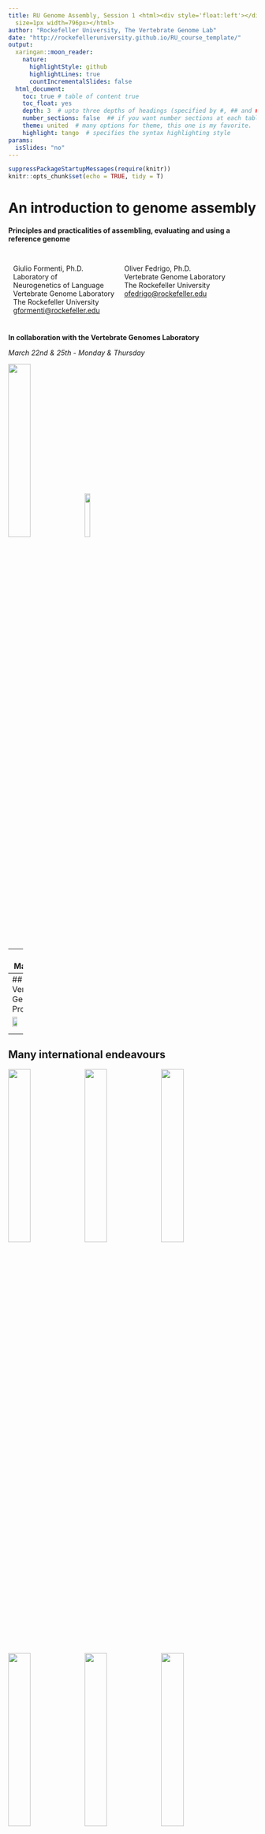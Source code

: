 ```yaml
---
title: RU Genome Assembly, Session 1 <html><div style='float:left'></div><hr color='#EB811B'
  size=1px width=796px></html>
author: "Rockefeller University, The Vertebrate Genome Lab"
date: "http://rockefelleruniversity.github.io/RU_course_template/"
output: 
  xaringan::moon_reader:
    nature:
      highlightStyle: github
      highlightLines: true
      countIncrementalSlides: false
  html_document:
    toc: true # table of content true
    toc_float: yes
    depth: 3  # upto three depths of headings (specified by #, ## and ###)
    number_sections: false  ## if you want number sections at each table header
    theme: united  # many options for theme, this one is my favorite.
    highlight: tango  # specifies the syntax highlighting style
params:
  isSlides: "no"
---
```


```r
suppressPackageStartupMessages(require(knitr))
knitr::opts_chunk$set(echo = TRUE, tidy = T)
```

# An introduction to genome assembly
#### Principles and practicalities of assembling, evaluating and using a reference genome

<div style="float:left; margin:10px" width="40%">
Giulio Formenti, Ph.D.<br/>
Laboratory of <br/> Neurogenetics of Language<br/>
Vertebrate Genome Laboratory<br/>
The Rockefeller University<br/>
<a href="mailto:gformenti@rockefeller.edu">gformenti@rockefeller.edu</a>
</div>

<div style="float:left; margin:10px" width="40%">
Oliver Fedrigo, Ph.D.<br/>
Vertebrate Genome Laboratory<br/>
The Rockefeller University<br/>
<a href="mailto:ofedrigo@rockefeller.edu">ofedrigo@rockefeller.edu</a>
</div>

<br style="clear:left" />

__In collaboration with the Vertebrate Genomes Laboratory__

_March 22nd & 25th - Monday & Thursday_

<img src="../imgs/VGL_logo.png" width=30%>
<img src="../imgs/RU_logo.png" width=15%>

---
## Materials

- [Introduction to Conda](https://docs.conda.io/projects/conda/en/latest/user-guide/getting-started.html)
- [Introduction to Snakemake](https://snakemake.readthedocs.io/en/stable/)

- [GEP - Genome evaluation pipeline](https://git.imp.fu-berlin.de/cmazzoni/genome_evaluation_snakemake)
- Path on RU HPC to test data: /fakepath/to/data

---
## The Vertebrate Genomes Project

<img src="../imgs/VGP_phases.png" width=35% />
<img src="../imgs/VGP_map.png" width=55% />

<center>
<a href="https://vertebrategenomesproject.org/">VGP website</a><br/>
<img src="../imgs/VGP_logo.png" width=30% />
</center>

---
## Many international endeavours
<img src="../imgs/B10K_logo.png" width=30% />
<img src="../imgs/dToL_logo.png" width=30% />
<img src="../imgs/GIGA_logo.jpg" width=30% />

<img src="../imgs/EBP_logo.jpg" width=30% />
<img src="../imgs/ERGA_logo.jpg" width=30% />
<img src="../imgs/BAT1K_logo.jpg" width=30% />

<p style="text-align:center">
<img src="../imgs/BIOGENOMA_logo.png" width=30% />
</p>

---
## Why sequencing the DNA

_«A knowledge of sequences could contribute much <br/>
to our understanding of living matter»_

Frederick Sanger, 1980

<img src="../imgs/science.png" width=70% />

---
## 

<div style="font-size:30px;background-image: url('../imgs/bg.png'); background-repeat:no-repeat; background-size: 796px; text-align:center; height=600px; padding:200px 0 400px 0" width=100%><b>Genome assembly:<br/>A little bit of history</b></div>

---
## 

<img src="../imgs/gatc_history.png" />

To learn more: <a href="https://www.sciencedirect.com/science/article/pii/S2001037019303277">Giani et al., 2020</a>

---
## 1953: The sequence of insulin

<img src="../imgs/insulin_a.png" width=500px />
<img src="../imgs/sanger.png" width=197px />

_Refined partition chromatography:_

The two chains are separated and fragmented, the fragments are individually read and sequences from each fragment overlapped to yield a complete sequence.

To learn more: <a href="https://www.sciencedirect.com/science/article/pii/S2001037019303277">Giani et al., 2020</a>

---
## 1953: The sequence of insulin

<img src="../imgs/insulin_b.png" width=500px />
<img src="../imgs/sanger.png" width=197px />

_Refined partition chromatography:_

The two chains are separated and fragmented, the fragments are individually read and sequences from each fragment overlapped to yield a complete sequence.

To learn more: <a href="https://www.sciencedirect.com/science/article/pii/S2001037019303277">Giani et al., 2020</a>

---
## 1953: The sequence of insulin


<img src="../imgs/insulin_c.png" width=500px />
<img src="../imgs/sanger.png" width=197px />


_Refined partition chromatography:_

The two chains are separated and fragmented, the fragments are individually read and sequences from each fragment overlapped to yield a complete sequence.

To learn more: <a href="https://www.sciencedirect.com/science/article/pii/S2001037019303277">Giani et al., 2020</a>

---
## 1979: Shotgun sequencing

Rodger Staden, invents of the first DNA sequencing ‘software’.

In 1982, Sanger uses it to assemble the entire 48,502 bp of bacteriophage Lambda genome.

<img src="../imgs/overlap.png" width=500px />
<img src="../imgs/staden.png" width=197px />

To learn more: <a href="https://www.sciencedirect.com/science/article/pii/S2001037019303277">Giani et al., 2020</a>

---
## Whole Genome Sequencing

<img src="../imgs/timeline_half.png" width=400px />

---
## De novo genome assembly

The process of determining the sequence of an organism without existing reference.

<img src="../imgs/humanWGA.jpg" width=800px />

---
## The HGP produced many tech advancements

<img src="../imgs/Moore_law.png" width=600px />

---
## Whole Genome Sequencing

<img src="../imgs/timeline.png" width=800px />

---
## Genbank

<img src="../imgs/Genbank1.png" width=800px />

---
## Genbank

<img src="../imgs/Genbank2.png" width=800px />

---
## NGS-based WGS
<div style="text-align:center">
<div style="float:left">
<img src="../imgs/science_birds1.png" height=250px /> <br/>

<img src="../imgs/science_birds2.png" height=250px />
</div>

<img style="float:left" src="../imgs/bird_tree.png" height=500px />

<br style="clear:left" />
</div>

---
## 

<div style="font-size:30px;background-image: url('../imgs/bg.png'); background-repeat:no-repeat; background-size: 796px; text-align:center; height=600px; padding:200px 0 400px 0" width=100%><b>Genome assembly:<br/>Technologies</b></div>

---
## Repeats are a problem

<img src="../imgs/Genbank2.png" width=800px />

---
## Third generation sequencing

<div style="float:left; margin:10px">
<img src="../imgs/NGS.png" width=300px /><br/>
<b>NGS</b><br/>
- Bridge amplification<br/>
- Short reads<br/>
- High throughput<br/>
- High quality<br/>
</div>
<div style="float:left; margin:10px">
<img src="../imgs/TGS.png" width=300px /><br/>
<b>Pacbio (TGS)</b><br/>
- Single molecule<br/>
- Long reads<br/>
- Lower throughput<br/>
- Lower quality<br/>
</div>

<br style="clear:left" />

<a href="https://www.elsevier.es/es-revista-revista-mexicana-biodiversidad-91-articulo-the-study-biodiversity-in-era-S1870345314730076">Escalante et al., 2014</a>

---
## Third generation sequencing: Pacbio

<img src="../imgs/pacbio1.png" width=450px />
<img src="../imgs/pacbio2.jpg" width=200px />

---
## Third generation sequencing: Pacbio

<img src="../imgs/pacbio3.png" width=800px />

---
## Third generation sequencing: Pacbio

<img src="../imgs/pacbio4.png" width=800px />

---
## Long read matter

High-quality error-free genome assemblies and annotations are necessary as current 1st and 2nd generation genome sequencing approaches generate numerous errors that cause a variety of problems in downstream analyses. <b>Parts of genes are missing, and some are incorrectly assembled, while others are completely missing from the assemblies despite pieces found in the raw sequence reads.</b> (Vertebrate Genomes Project)

<img src="../imgs/finch.png" width=800px />

<a href="https://academic.oup.com/gigascience/article/6/10/gix085/4096262">Korlach et al., 2017</a>

---
## Third generation sequencing: nanopore

<img src="../imgs/nanopore2.png" width=340px />
<img src="../imgs/nanopore3.png" width=380px />

---
## Linked reads

<img src="../imgs/10x.png" width=600px />
<img src="../imgs/10x_logo.jpg" width=100px />

* DNA & RNA (single-cell)
* Formerly 10x Genomics, now <a href="https://www.universalsequencing.com/technology">Universal Sequencing (TELL-Seq)</a>

---
## Pacbio Hifi

<img src="../imgs/pacbio_logo.png" width=200px />

<img src="../imgs/ccs.png" width=100% />

---
## The Telomere-to-Telomere Consortium (T2T)

An open, community-based effort to generate the first complete assembly of a human genome.

<img src="../imgs/logsdon.png" width=100% />

<a href="https://www.biorxiv.org/content/10.1101/2020.09.08.285395v1">Logsdon et al., preprint</a>

---
## The Telomere-to-Telomere Consortium (T2T)

<div style="text-align:center">
<img src="../imgs/miga1.png" width=75% />

<img src="../imgs/miga2.png" width=65% />
</div>
<a href="https://www.nature.com/articles/s41586-020-2547-7">Miga et al., 2020</a>

---
## The Telomere-to-Telomere Consortium (T2T)

Hifi reads are nearly perfect in homopolymer-compressed space.

AATTCTACTCATAT__AAAAA__TCA__TTTTTT__CA &#8594; AATTCTACTCATAT__A__TCA__T__CA

<img style="margin:10px" src="../imgs/NGS.png" width=45% />
<img style="margin:10px" src="../imgs/TGS.png" width=45% />

<a href="https://www.elsevier.es/es-revista-revista-mexicana-biodiversidad-91-articulo-the-study-biodiversity-in-era-S1870345314730076">Escalante et al., 2014</a>

---
## The Telomere-to-Telomere Consortium (T2T)

<img src="../imgs/nurk.png" width=100% />

Nurk et al., in preparation

---
## From reads to contigs

<img src="../imgs/reads2contigs.png" width=100% />

<div style="text-align:center"><img src="../imgs/swallow.png" width=90% /></div>

---
## From tigs to scaffolds

<img src="../imgs/tigs2scaffolds.png" width=100% />

---
## From scaffolds to chromosomes

<img src="../imgs/scaffolds2chr.png" width=100% />

---
## Scaffolding: Optical maps

<img style="position:absolute; position: 0 0" src="../imgs/bionano1.png" width=20% />
<br/><br/><br/>
<img src="../imgs/bionano2.jpg" width=100% />

---
## Scaffolding: Optical maps

<img src="../imgs/bionano3.jpg" width=100% />
<img src="../imgs/bionano4.png" width=100% />

---
## Scaffolding: Hic

Long-range interactions. Used also to reconstruct the 3D structure of DNA.

<img src="../imgs/hic1.png" width=45% />
<img src="../imgs/hic2.png" width=45% />

---
## High molecular DNA required

<img src="../imgs/PFGE_FEMTO.png" width=100% />

<a href="https://academic.oup.com/gigascience/article/8/1/giy142/5202456">Formenti et al., 2019</a>

---
## VGP pipeline

<img src="../imgs/VGP_pipeline.png" width=100% />

<a href="https://www.biorxiv.org/content/10.1101/2020.05.22.110833v1">Rhie et al., in press</a>

---
## 

<div style="font-size:30px;background-image: url('../imgs/bg.png'); background-repeat:no-repeat; background-size: 796px; text-align:center; height=600px; padding:200px 0 400px 0" width=100%><b>Genome assembly:<br/>Principles and practicalities</b></div>

---
## Everything starts from an alignment

- Brute-force
- Global alignments
- Local alignments
- Mixed global/local alignments
- Alignment-free approaches

---
## Brute-force

<ol>
<li>Generate all possible alignments</li>
<li>Calculate quality score for each alignment</li>
<li>Pick the alignment with the highest quality score</li>
<li>Done!</li>
</ol>

Unfortunately, there are: <img src="../imgs/brute_force.png" width=10% /> potential alignments between 2 sequences of length N

That is, with sequence length = 100:

2^(2\*200)/(3.14\*100)^(1/2) = 9.068476 × 10^58 alignments

---
## Global alignments

<b>1970: Needleman–Wunsch algorithm</b>

- Still guarantees that the best solution will be found
- Also referred as optimal matching algorithm
- Divides a large problem (that of aligning long sequences between each other) into smaller problems (a concept referred to as Dynamic programming)
- Maximizes similarity
- Goes from the smaller problems to the general problem solution
- Used for ‘optimal’ global alignment
- Generally for highly similar sequences (in sequence and length)
- Very slow as the length of sequences grows, but of utmost precision

---
## 

<div style="float:left">
<br/><br/><br/><br/>
Sequences<br/>
---------<br/>
GCATGCU<br/>
GATTACA<br/>
<br/>
Best alignments<br/>
---------------<br/>
GCATG-CU<br/>
G-ATTACA<br/>
<br/>
GCA-TGCU<br/>
G-ATTACA<br/>
<br/>
GCAT-GCU<br/>
G-ATTACA<br/>
</div>

<img style="float:left" src="../imgs/NW_algorithm.png" width=70% />

<br style="clear:left" />

<a href="https://en.wikipedia.org/wiki/Needleman%E2%80%93Wunsch_algorithm">Wikipedia</a>


---
## The edit distance

- Also referred as Levenshtein distance

banana → bamana (substitution of "n" for "m")

bamana → bambna (substitution of "a" for "b")

bambna → bambina (insertion of "i").

EDIT DISTANCE = 3

You can calculate the edit distance for all possible alignments and choose the alignment that minimizes the edit distance (for longer sequences find an heuristic). It has been shown it is mathematically equivalent to optimal matching.

---
##  Local alignments

<b>1981: Smith–Waterman algorithm</b>

- Compares segments of all possible lengths and optimizes the similarity measure

- The main difference to the Needleman–Wunsch algorithm is that negative scoring matrix cells are set to zero, making positively scoring local alignments visible. Traceback procedure starts at the highest scoring matrix cell and proceeds until a cell with score zero is encountered, yielding the highest scoring local alignment

- It finds the optimal “local” alignment (best local solution)

- For slightly divergent sequences

- Quadratic complexity in time and space, therefore it often cannot be practically applied to large-scale problems → you need linear solutions

---
##  Alignment-free sequence comparisons

Alignment-free approaches have been used for:

- Transcript quantification → 10-100 times faster.
- SNP calling for known variants (genotyping).
- _De novo_ genome assembly.
- Metagenomics.
- Identification of highly divergent sequences.
- Detection of functional similarities between regulatory elements (e.g. promoters, enhancers, and silencers).
- Study of horizontal gene transfer.
- DNA barcoding of species.

---
## Euclidean distance

<div style="text-align:center">
<img src="../imgs/Euclidean_distance.png" width=70% />
<br/>
<a href="https://link.springer.com/article/10.1186/s13059-017-1319-7">Zielezinski et al. 2017</a>
</div>

---
## Assembling a genome today

<div style="float:left; margin:20px">
<b>Short read assemblers:</b><br/>
<br/>
- SGA&nbsp;&nbsp;&nbsp;<i>String graph</i><br/>
- ValVel&nbsp;&nbsp;&nbsp;<i>String graph</i><br/>
- DISCOVAR&nbsp;&nbsp;&nbsp;<i>DBG</i><br/>
- SOAPdenovo&nbsp;&nbsp;&nbsp;<i>DBG</i><br/>
- Euler&nbsp;&nbsp;&nbsp;<i>DBG</i><br/>
- ABySS&nbsp;&nbsp;&nbsp;<i>DBG</i><br/>
- Velvet&nbsp;&nbsp;&nbsp;<i>DBG</i><br/>
- SPAdes&nbsp;&nbsp;&nbsp;<i>DBG</i><br/>
- Edena&nbsp;&nbsp;&nbsp;<i>OLC</i><br/>
- Ray&nbsp;&nbsp;&nbsp;<i>Hybrid</i><br/>
- SSAKE&nbsp;&nbsp;&nbsp;<i>Greedy</i><br/>
- Perga&nbsp;&nbsp;&nbsp;<i>Greedy</i><br/>
- ...<br/>
</div>

<div style="float:left; margin:20px">
<b>Long read assemblers:</b><br/>
<br/>
- Hifiasm&nbsp;&nbsp;&nbsp;<i>OLC</i><br/>
- Canu/HiCanu (ex Celera)&nbsp;&nbsp;&nbsp;<i>OLC</i><br/>
- Peregrine&nbsp;&nbsp;&nbsp;<i>HGAP/OLC</i><br/>
- Falcon-Unzip&nbsp;&nbsp;&nbsp;<i>HGAP/OLC</i><br/>
- Flye&nbsp;&nbsp;&nbsp;<i>Repeat graph</i><br/>
- ...<br/>
</div>
<br style="clear:left" />
<a href="https://en.wikipedia.org/wiki/De_novo_sequence_assemblers">Wikipedia</a>

---
## Assembling a genome today

<img src="../imgs/OLC_DBG1.png" width=100% />

---
## Assembling a genome today

<img src="../imgs/OLC_DBG2.png" width=100% />

---
## Canu

<div style="text-align:center">
<img src="../imgs/canu.png" width=50% />
</div>

---
## Galaxy

<img src="../imgs/galaxy1.png" width=100% />

---
## Genome assembly with Galaxy Unicycler

<div style="text-align:center">
<img src="../imgs/galaxy2.png" width=80% />
</div>

---
## 

<div style="font-size:30px;background-image: url('../imgs/bg.png'); background-repeat:no-repeat; background-size: 796px; text-align:center; height=600px; padding:200px 0 400px 0" width=100%><b>Genome assembly:<br/>Evaluation</b></div>

---
## Synopsis

<ol>
<li>Estimation of genome parameters (Genomescope)</li>
<li>General assembly metrics (contiguity, quality)</li>
<li>Assembly completeness (BUSCO)</li>
<li>Structural accuracy</li>
<li>Kmer multiplicity (false duplications, missing kmers)</li>
<li>Switch rates</li>
<li>WGA (D-Genies, Mummer, Cactus)</li>
<ol>

---
## 1. Genome parameters

Unrivalled software for assembly-free estimates is Genomescope (v2.0, 2020)

<img src="../imgs/gs1.png" width=49% />
<img src="../imgs/gs2.png" width=49% />

---
## What is a genome assembly?

A genome assembly is the entire genomic sequence derived through a _de novo_ (i.e. reference-free) assembly process of the raw sequencing reads and released by the curators of the genome in the database upon publication.

- Until now a single ‘reference’ individual or pooled individuals in a single reference.
- Haploid.
- Sometimes alternative alleles reported as variants.
- Haplotigs were often completely shuffled as it is unfeasible to determine long blocks of haplotype with NGS.
- Sometimes more than one assembly is present.

---
## The primary assembly

The Primary Assembly constitutes what Genbank curators consider the most up-to-date source for the genomic sequence for this reference.

When available, this is the first result being shown.

Picking a random human gene, the Primary Assembly normally refers to the human genome assembly ‘GRCh38’ (Genome Reference Consortium human build n. 38), the latest release of the long list of high-quality assemblies for the human genome generated since 2001.

<img src="../imgs/assembly1.png" width=100% />

---
## The primary assembly

<img src="../imgs/assembly2.png" width=100% />

---
## 2. Contiguity

<img src="../imgs/assembly3.png" width=100% />

---
## 2. Quality (QV)

<div style="text-align:center">
<img src="../imgs/qv1.png" width=60% />

<img src="../imgs/qv2.png" width=60% />
</div>

---
## 3. BUSCO scores

<div style="text-align:center">
<img src="../imgs/busco.png" width=80% />
</div>

---
## 4. Structural accuracy

<div style="text-align:center">
<img src="../imgs/hic2.png" width=70% />
</div>

---
## 5. Kmer multiplicity

<div style="text-align:center">
<img src="../imgs/kmer_multiplicity1.png" width=70% />
</div>

---
## 5. Kmer multiplicity

<div style="text-align:center">
<img src="../imgs/kmer_multiplicity2.png" width=70% />
</div>

---
## 6. Switch error rate

<div style="text-align:center">
<img src="../imgs/switch1.png" width=70% />

<img src="../imgs/switch2.png" width=70% />
</div>

---
## 

<div style="font-size:30px;background-image: url('../imgs/bg.png'); background-repeat:no-repeat; background-size: 796px; text-align:center; height=600px; padding:200px 0 400px 0" width=100%><b>Genome assembly:<br/>Applications</b></div>

---
## Applications

<div style="text-align:center">
<img src="../imgs/applications_long_reads.png" width=100% />
</div>

---
## Contiguity matters

<div style="text-align:center">
<img src="../imgs/contiguity.png" width=80% />
</div>

---
## Contiguity matters


Differences between two humans:

<img src="../imgs/human_SVs.png" width=100% />

Human-chimp differences (120 Mb overall):

3x10^7 substitutions → 30 Mb (25%)

5x10^6 indels (<80 bp) → 22 Mb (18%)

7x10^4 SVs (>80 bp) → 68 Mb (57%)

---
## Whole genome alignments

<img src="../imgs/chicken_barn_swallow.png" width=100% />

---
## Whole genome alignments

<div style="text-align:center">
<img src="../imgs/chicken_zebra_finch.png" width=50% />
</div>

---
## Supergenes in the ruff

<img src="../imgs/ruff.png" width=100% />

<div style="text-align:center">
<a href="https://www.nature.com/articles/ng.3443">Küpper et al., 2015</a>
<br /><br /><br />
<a href="https://www.scilifelab.se/news/a-supergene-underlies-genetic-differences-in-testosteron-levels-and-sexual-behaviour-in-male-ruff/">Watch this video!</a>
</div>